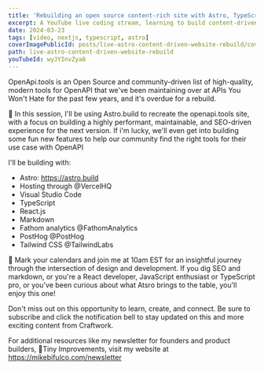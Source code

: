 ```yaml
---
title: 'Rebuilding an open source content-rich site with Astro, TypeScript, and React'
excerpt: A YouTube live coding stream, learning to build content-driven sites with the Astro Web Framework.
date: 2024-03-23
tags: [video, nextjs, typescript, astro]
coverImagePublicId: posts/live-astro-content-driven-website-rebuild/cover
path: live-astro-content-driven-website-rebuild
youTubeId: wyJYInvZya8
---
```


OpenApi.tools is an Open Source and community-driven list of high-quality, modern tools for OpenAPI that we've been maintaining over at APIs You Won't Hate for the past few years, and it's overdue for a rebuild.

🔧 In this session, I'll be using Astro.build to recreate the openapi.tools site, with a focus on building a highly performant, maintainable, and SEO-driven experience for the next version. If i'm lucky, we'll even get into building some fun new features to help our community find the right tools for their use case with OpenAPI

I'll be building with:

- Astro: https://astro.build
- Hosting through @VercelHQ
- Visual Studio Code
- TypeScript
- React.js
- Markdown
- Fathom analytics @FathomAnalytics
- PostHog @PostHog
- Tailwind CSS @TailwindLabs

📅 Mark your calendars and join me at 10am EST for an insightful journey through the intersection of design and development. If you dig SEO and markdown, or you're a React developer, JavaScript enthusiast or TypeScript pro, or you've been curious about what Atsro brings to the table, you'll enjoy this one!

Don't miss out on this opportunity to learn, create, and connect. Be sure to subscribe and click the notification bell to stay updated on this and more exciting content from Craftwork.

For additional resources like my newsletter for founders and product builders, 💌Tiny Improvements, visit my website at https://mikebifulco.com/newsletter
